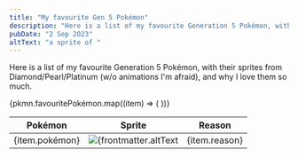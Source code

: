 ```yaml
---
title: "My favourite Gen 5 Pokémon"
description: "Here is a list of my favourite Generation 5 Pokémon, with their sprites from Black/White, and why I love them so much."
pubDate: "2 Sep 2023"
altText: "a sprite of "
---
```


Here is a list of my favourite Generation 5 Pokémon, with their sprites from Diamond/Pearl/Platinum (w/o animations I'm afraid), and why I love them so much.

<table class="fave-pkmn">
	<thead>
		<tr>
			<th>Pokémon</th>
			<th>Sprite</th>
			<th>Reason</th>
		</tr>
	</thead>
	{pkmn.favouritePokémon.map((item) => (
	<tr>
		<td>{item.pokémon}</td>
		<td><img src={item.sprite} alt={frontmatter.altText + item.pokémon} width="" height="" /></td>
		<td>{item.reason}</td>
	</tr>
	))}
</table>